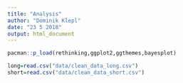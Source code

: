 ```yaml
---
title: "Analysis"
author: "Dominik Klepl"
date: "23 5 2018"
output: html_document
---
```

```r
pacman::p_load(rethinking,ggplot2,ggthemes,bayesplot)
```



```r
long=read.csv("data/clean_data_long.csv")
short=read.csv("data/clean_data_short.csv")
```


